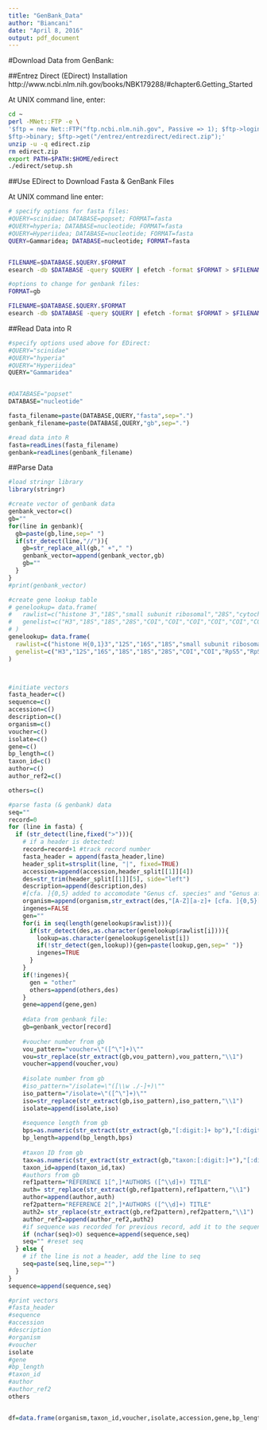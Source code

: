 ```yaml
---
title: "GenBank_Data"
author: "Biancani"
date: "April 8, 2016"
output: pdf_document
---
```

#Download Data from GenBank:

##Entrez Direct (EDirect) Installation
http://www.ncbi.nlm.nih.gov/books/NBK179288/#chapter6.Getting_Started

At UNIX command line, enter:
```bash
cd ~
perl -MNet::FTP -e \
'$ftp = new Net::FTP("ftp.ncbi.nlm.nih.gov", Passive => 1); $ftp->login;
$ftp->binary; $ftp->get("/entrez/entrezdirect/edirect.zip");'
unzip -u -q edirect.zip
rm edirect.zip
export PATH=$PATH:$HOME/edirect
./edirect/setup.sh
```

##Use EDirect to Download Fasta & GenBank Files

At UNIX command line enter:
```bash
# specify options for fasta files:
#QUERY=scinidae; DATABASE=popset; FORMAT=fasta
#QUERY=hyperia; DATABASE=nucleotide; FORMAT=fasta
#QUERY=Hyperiidea; DATABASE=nucleotide; FORMAT=fasta
QUERY=Gammaridea; DATABASE=nucleotide; FORMAT=fasta


FILENAME=$DATABASE.$QUERY.$FORMAT
esearch -db $DATABASE -query $QUERY | efetch -format $FORMAT > $FILENAME

#options to change for genbank files:
FORMAT=gb

FILENAME=$DATABASE.$QUERY.$FORMAT
esearch -db $DATABASE -query $QUERY | efetch -format $FORMAT > $FILENAME
```

##Read Data into R

```r
#specify options used above for EDirect:
#QUERY="scinidae"
#QUERY="hyperia"
#QUERY="Hyperiidea"
QUERY="Gammaridea"


#DATABASE="popset"
DATABASE="nucleotide"

fasta_filename=paste(DATABASE,QUERY,"fasta",sep=".")
genbank_filename=paste(DATABASE,QUERY,"gb",sep=".")

#read data into R
fasta=readLines(fasta_filename)
genbank=readLines(genbank_filename)
```

##Parse Data

```r
#load stringr library
library(stringr)

#create vector of genbank data
genbank_vector=c()
gb=""
for(line in genbank){
  gb=paste(gb,line,sep=" ")
  if(str_detect(line,"//")){
    gb=str_replace_all(gb," +"," ")
    genbank_vector=append(genbank_vector,gb)
    gb=""
  }
}
#print(genbank_vector)

#create gene lookup table
# genelookup= data.frame(
#   rawlist=c("histone 3","18S","small subunit ribosomal","28S","cytochrome c oxidase subunit I ","cytochrome oxidase subunit I ","coi","CO1","COI","COX1","cox1","RpS5","RpS2","ArgKin","EF1a","EF-1a","GAPDH","IDH","MDH","CAD","wingless","Unknown sequence","16S","COX2","COX3","ATP6","cytochrome b"),
#   genelist=c("H3","18S","18S","28S","COI","COI","COI","COI","COI","COI","COI","RpS5","RpS2","ArgKin","EF1a","EF1a","GAPDH","IDH","MDH","CAD","Wgl","Unknown","16S","COX2","COX3","ATP6","CytB")
# )
genelookup= data.frame(
  rawlist=c("histone H{0,1}3","12S","16S","18S","small subunit ribosomal","28S","cytochrome [c ]{0,2}oxidase [subunit ]{0,8}[I1] ","[cC][Oo][Xx]{0,1}[1Ii][ )]","RpS5","RpS2","ArgKin","EF1-{0,1}a","GAPDH","IDH","MDH","CAD","wingless","Unknown sequence","COX2","COX3","ATP6","cytochrome b","HSP70","mitochondrion, complete genome","internal transcribed spacer 2"),
  genelist=c("H3","12S","16S","18S","18S","28S","COI","COI","RpS5","RpS2","ArgKin","EF1a","GAPDH","IDH","MDH","CAD","Wgl","Unknown","COX2","COX3","ATP6","CytB","HSP70","complete mito genome","ITS2")
)



#initiate vectors
fasta_header=c()
sequence=c()
accession=c()
description=c()
organism=c()
voucher=c()
isolate=c()
gene=c()
bp_length=c()
taxon_id=c()
author=c()
author_ref2=c()

others=c()

#parse fasta (& genbank) data
seq=""
record=0
for (line in fasta) {
  if (str_detect(line,fixed(">"))){
    # if a header is detected:
    record=record+1 #track record number
    fasta_header = append(fasta_header,line)
    header_split=strsplit(line, "|", fixed=TRUE)
    accession=append(accession,header_split[[1]][4])
    des=str_trim(header_split[[1]][5], side="left")
    description=append(description,des)
    #[cfa. ]{0,5} added to accomodate "Genus cf. species" and "Genus aff. species"
    organism=append(organism,str_extract(des,"[A-Z][a-z]+ [cfa. ]{0,5}[a-z.]+"))
    ingenes=FALSE
    gen=""
    for(i in seq(length(genelookup$rawlist))){
      if(str_detect(des,as.character(genelookup$rawlist[i]))){
        lookup=as.character(genelookup$genelist[i])
        if(!str_detect(gen,lookup)){gen=paste(lookup,gen,sep=" ")}
        ingenes=TRUE
      }
    }
    if(!ingenes){
      gen = "other"
      others=append(others,des)
    }
    gene=append(gene,gen)
    
    #data from genbank file:
    gb=genbank_vector[record]
    
    #voucher number from gb
    vou_pattern="voucher=\"([^\"]+)\""
    vou=str_replace(str_extract(gb,vou_pattern),vou_pattern,"\\1")
    voucher=append(voucher,vou)
    
    #isolate number from gb
    #iso_pattern="/isolate=\"([\\w ./-]+)\""
    iso_pattern="/isolate=\"([^\"]+)\""
    iso=str_replace(str_extract(gb,iso_pattern),iso_pattern,"\\1")
    isolate=append(isolate,iso)
    
    #sequence length from gb
    bps=as.numeric(str_extract(str_extract(gb,"[:digit:]+ bp"),"[:digit:]+"))
    bp_length=append(bp_length,bps)
    
    #taxon ID from gb
    tax=as.numeric(str_extract(str_extract(gb,"taxon:[:digit:]+"),"[:digit:]+"))
    taxon_id=append(taxon_id,tax)
    #authors from gb
    ref1pattern="REFERENCE 1[^,]*AUTHORS ([^\\d]+) TITLE"
    auth= str_replace(str_extract(gb,ref1pattern),ref1pattern,"\\1")
    author=append(author,auth)
    ref2pattern="REFERENCE 2[^,]*AUTHORS ([^\\d]+) TITLE"
    auth2= str_replace(str_extract(gb,ref2pattern),ref2pattern,"\\1")
    author_ref2=append(author_ref2,auth2)
    #if sequence was recorded for previous record, add it to the sequence vector
    if (nchar(seq)>0) sequence=append(sequence,seq)
    seq="" #reset seq
  } else {
    # if the line is not a header, add the line to seq
    seq=paste(seq,line,sep="")
  }
}
sequence=append(sequence,seq)

#print vectors
#fasta_header
#sequence
#accession
#description
#organism
#voucher
isolate
#gene
#bp_length
#taxon_id
#author
#author_ref2
others


df=data.frame(organism,taxon_id,voucher,isolate,accession,gene,bp_length,author,author_ref2,description,fasta_header,sequence)

```
